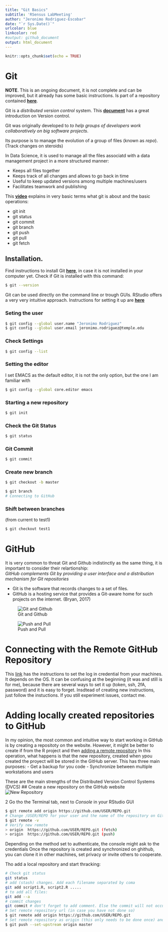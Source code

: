 ```yaml
---
title: "Git Basics"
subtitle: 'RSensus LabMeeting'
author: "Jeronimo Rodriguez-Escobar"
date: "`r Sys.Date()`"
urlcolor: blue
linkcolor: red
#output: github_document
output: html_document
---
```


```r
knitr::opts_chunk$set(echo = TRUE)
```

# Git 
**NOTE**. This is an ongoing document, it is not complete and can be improved, but it already has some basic instructions. Is part of a repository contained [**here**](https://github.com/Cumaribo/tutorials). 

Git is a *distributed version control* system. 
This [**document**](https://www.google.com/url?sa=t&rct=j&q=&esrc=s&source=web&cd=&cad=rja&uact=8&ved=2ahUKEwjvhMWpo__7AhX4mXIEHem0DU4QFnoECA8QAQ&url=https%3A%2F%2Fpeerj.com%2Fpreprints%2F3159.pdf&usg=AOvVaw1G8aYNwj329N3GzC7pBSOQ) 
has a great introduction on Version control. 
 
Git was originally developed to *to help groups of developers work collaboratively on big software projects*.

Its purpose is to manage the evolution of a group of files (known as *repo*). (Track changes on steroids)

In Data Science, it is used to manage all the files associatd with a data management project in a more structured manner:

* Keeps all files together
* Keeps track of all changes and allows to go back in time
* Useful to keep updated versions among multiple machines/users
* Facilitates teamwork and publishing

This [**video**](https://www.youtube.com/watch?v=USjZcfj8yxE) explains in very basic terms what git is about and the basic operations:

* git init
* git status
* git commit
* git branch
* git push 
* git pull
* git fetch


## Installation. 
Find instructions to install Git [**here**](https://github.com/git-guides/install-git), in case it is not installed in your computer yet.  Check if Git is installed with this command:
```bash
$ git --version
``` 

Git can be used directly on the command line or trough GUIs. RStudio offers a very very intuitive approach. Instructions for setting it up are [**here**](https://support.posit.co/hc/en-us/articles/200532077) 


### Seting the user
```bash
$ git config --global user.name "Jeronimo Rodriguez"
$ git config --global user.email jeronimo.rodriguez@temple.edu
```
### Check Settings
```bash
$ git config --list
```

### Setting the editor
I set EMACS as the default editor, it is not the only option, but the one I am familiar with

```bash
$ git config --global core.editor emacs
```

### Starting a new repository

```bash
$ git init
``` 

### Check the Git Status
```bash
$ git status
``` 

### Git Commit
```bash
$ git commit
``` 
### Create new branch
```bash
$ git checkout -b master
``` 
```bash
$ git branch
# Connecting to GitHub
```
### Shift between branches
(from current to test1)
```bash
$ git checkout test1
``` 


# GitHub 
It is very common to threat Git and Github indistinctly as the same thing, it is important to consider their relartionship:  
*GitHub complements Git by providing a user interface and a distribution mechanism for Git repositories*

* Git is the software that records changes to a set of files. 
* GitHub is a hosting service that provides a Git-aware home for such projects on the internet. (Bryan, 2017)

![Git and Github](/Users/sputnik/Documents/ARD_tuytorial/Images_rmd/img_git1.jpg)


![Push and Pull](/Users/sputnik/Documents/ARD_tuytorial/Images_rmd/img_git2.jpg)

# Connecting with the Remote GitHub Repository 
This [link](https://docs.github.com/en/get-started/getting-started-with-git/caching-your-github-credentials-in-git) has the instructions to set the log in credential from your machines. It depends on the OS. It can be confusing at the beginning (it was and still is for me), because there are several ways to set it up (token, ssh, 2fA, password) and it is easy to forget. Insdtead of creating new instructions, just follow the instuctions. If you still experiment issues, contact me.

# Adding locally created repositories to GitHub

In my opinion, the most common and intuitive way to start working in GitHub is by creating a repositoty on the website. However, it might be better to create if from the R project and then [adding a remote repository](https://docs.github.com/en/get-started/getting-started-with-git/managing-remote-repositories)
In this operation, what happens is that the new repository, created when ypou created the proyect will be stored in the GitHub server. This has three main purposes: 
- Get a backup for you code
- Synchronize between multiple workstations and users

These are the main strengths of the Distributed Version Control Systems (DVCS) 
##  Create a new repository on the GitHub website
![New Repository](/Users/sputnik/Documents/ARD_tuytorial/Images_rmd/new_repoGH.png)

2 Go tho the Terminal tab, next to *Console* in your RStudio GUI

```bash
$ git remote add origin https://github.com/USER/REPO.git
# Change /USER/REPO for your user and the name of the repository on GitHub 
$ git remote -v
# Verify new remote
> origin  https://github.com/USER/REPO.git (fetch)
> origin  https://github.com/USER/REPO.git (push)
``` 
Depending on the method set to authenticate, the console might ask to the credentials
Once the repository is created and synchronized on ghithub, you can clone it in other machines, set privacy or invite others to cooperate.


Tho add a local repository and start thracking:
```bash
# Check git status
git status
# add (stash) changes. Add each filename separated by coma
git add script1.R, script2.R .....
# to add all files:
git add --a
# commit changes
git commit # don't forget to add comment. Else the commit will not occur. Make sure to include meaningful comments here, this is key to be track, check advances.
# Set remote repository url (in case you have not done so)
$ git remote add origin https://github.com/USER/REPO.git
# Set remote repository as origin (this only needs to be done once) and push to remote
$ git push --set-upstream origin master
``` 